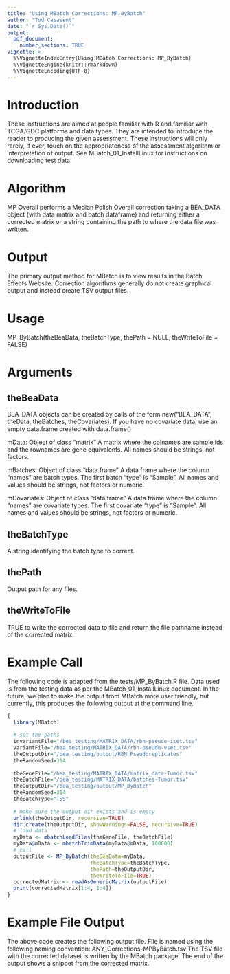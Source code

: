 ```yaml
---
title: "Using MBatch Corrections: MP_ByBatch"
author: "Tod Casasent"
date: "`r Sys.Date()`"
output: 
  pdf_document:
    number_sections: TRUE
vignette: >
  %\VignetteIndexEntry{Using MBatch Corrections: MP_ByBatch}
  %\VignetteEngine{knitr::rmarkdown}
  %\VignetteEncoding{UTF-8}
---
```


# Introduction

These instructions are aimed at people familiar with R and familiar with TCGA/GDC platforms and data types. They are intended to introduce the reader to producing the given assessment. These instructions will only rarely, if ever, touch on the appropriateness of the assessment algorithm or interpretation of output. See MBatch_01_InstallLinux for instructions on downloading test data.

# Algorithm

MP Overall performs a Median Polish Overall correction taking a BEA_DATA object (with data matrix and batch dataframe) and returning either a corrected matrix or a string containing the path to where the data file was written.

# Output

The primary output method for MBatch is to view results in the Batch Effects Website. Correction algorithms generally do not create graphical output and instead create TSV output files.

# Usage

MP_ByBatch(theBeaData, theBatchType, thePath = NULL, theWriteToFile = FALSE)

# Arguments

## theBeaData

BEA_DATA objects can be created by calls of the form new("BEA_DATA", theData, theBatches, theCovariates). If you have no covariate data, use an empty data.frame created with data.frame()

mData:
Object of class "matrix" A matrix where the colnames are sample ids and the rownames are gene equivalents. All names should be strings, not factors.

mBatches:
Object of class "data.frame" A data.frame where the column "names" are batch types. The first batch "type" is "Sample". All names and values should be strings, not factors or numeric.

mCovariates:
Object of class "data.frame" A data.frame where the column "names" are covariate types. The first covariate "type" is "Sample". All names and values should be strings, not factors or numeric.

## theBatchType	
A string identifying the batch type to correct.

## thePath
Output path for any files.

## theWriteToFile
TRUE to write the corrected data to file and return the file pathname instead of the corrected matrix.

# Example Call

The following code is adapted from the tests/MP_ByBatch.R file. Data used is from the testing data as per the MBatch_01_InstallLinux document. In the future, we plan to make the output from MBatch more user friendly, but currently, this produces the following output at the command line.

```r
{
  library(MBatch)
  
  # set the paths
  invariantFile="/bea_testing/MATRIX_DATA/rbn-pseudo-iset.tsv"
  variantFile="/bea_testing/MATRIX_DATA/rbn-pseudo-vset.tsv"
  theOutputDir="/bea_testing/output/RBN_Pseudoreplicates"
  theRandomSeed=314
  
  theGeneFile="/bea_testing/MATRIX_DATA/matrix_data-Tumor.tsv"
  theBatchFile="/bea_testing/MATRIX_DATA/batches-Tumor.tsv"
  theOutputDir="/bea_testing/output/MP_ByBatch"
  theRandomSeed=314
  theBatchType="TSS"
  
  # make sure the output dir exists and is empty
  unlink(theOutputDir, recursive=TRUE)
  dir.create(theOutputDir, showWarnings=FALSE, recursive=TRUE)
  # load data
  myData <- mbatchLoadFiles(theGeneFile, theBatchFile)
  myData@mData <- mbatchTrimData(myData@mData, 100000)
  # call
  outputFile <- MP_ByBatch(theBeaData=myData,
                           theBatchType=theBatchType,
                           thePath=theOutputDir,
                           theWriteToFile=TRUE)
  correctedMatrix <- readAsGenericMatrix(outputFile)
  print(correctedMatrix[1:4, 1:4])
}
```

# Example File Output

The above code creates the following output file. File is named using the following naming convention:
ANY_Corrections-MPByBatch.tsv
The TSV file with the corrected dataset is written by the MBatch package. The end of the output shows a snippet from the corrected matrix.
